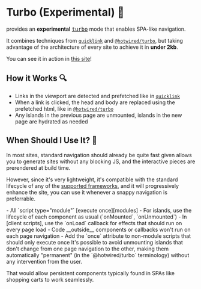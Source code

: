 [quicklink]: https://github.com/GoogleChromeLabs/quicklink
[hotwired]: https://github.com/hotwired/turbo
[turbo]: /config#turbo-experimental
[client scripts]: /guide/hydration#client-script-block
[islands]: /guide/hydration
[supported frameworks]: /guide/frameworks
[modules]: https://developer.mozilla.org/en-US/docs/Web/JavaScript/Guide/Modules#other_differences_between_modules_and_standard_scripts
[docs config]: https://github.com/ElMassimo/iles/blob/main/docs/iles.config.ts#L9

# Turbo (Experimental) 🚀

<Iles/> provides an __experimental__ <kbd>[turbo]</kbd> mode that enables SPA-like navigation.

It combines techniques from [`quicklink`][quicklink] and [`@hotwired/turbo`][hotwired], but taking advantage of the architecture of every <Iles/> site to achieve it in __under 2kb__.

You can see it in action in [this site][docs config]!

## How it Works 🔍

- Links in the viewport are detected and prefetched like in [`quicklink`][quicklink]
- When a link is clicked, the head and body are replaced using the prefetched html, like in [`@hotwired/turbo`][hotwired]
- Any islands in the previous page are unmounted, islands in the new page are hydrated as needed

## When Should I Use It? 🤔

In most sites, standard navigation should already be quite fast given <Iles/>
allows you to generate sites without any blocking JS, and the interactive pieces are prerendered at build time.

However, since it's very lightweight, it's compatible with the standard lifecycle of
any of the [supported frameworks], and it will progressively enhance the site,
you can use it whenever a snappy navigation is preferrable.

<Tip title="Caveats" warn>
- All `script type="module"` [execute once][modules]
- For islands, use the lifecycle of each component as usual (`onMounted`, `onUnmounted`)
- In [client scripts], use the `onLoad` callback for effects that should run on every page load
- Code __outside__ components or callbacks won't run on each page navigation
- Add the `once` attribute to non-module scripts that should only execute once
</Tip>

<Tip title="Roadmap 🛣">
It's possible to avoid unmounting islands that don't change from one page navigation to the other, making them automatically "permanent" (in the `@hotwired/turbo` terminology) without any intervention from the user.

That would allow persistent components typically found in SPAs like shopping carts to work seamlessly.
</Tip>
